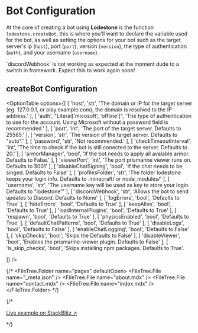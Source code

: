 # Bot Configuration

At the core of creating a bot using **Lodestone** is the function `lodestone.createBot`, this is where you'll want to declare the variable used for the bot, as well as setting the options for your bot such as the target server's ip (`host`), port (`port`), version (`version`), the type of authentication (`auth`), and your username (`username`).


<Callout>
  `discordWebhook` is not working as expected at the moment dude to a switch in framework. Expect this to work again soon!
</Callout>

## createBot Configuration
<OptionTable
  options={[
    [
      'host',
      'str',
      'The domain or IP for the target server (eg. 127.0.0.1, or play.example.com), the domain is resolved to the IP address.'
    ],
    [
      'auth',
      "Literal['micosoft', 'offline']",
      'The type of authentication to use for the account. Using Microsoft without a password field is recommended.'
    ],
    [
      'port',
      'int',
      'The port of the target server. Defaults to 25565.'
    ],
    [
      'version',
      'str',
      'The version of the target server. Defaults to "auto".'
    ],
    [
      'password',
      'str',
      'Not recommended.'
    ],
    [
      'checkTimeoutInterval',
      'int',
      'The time to check if the bot is still conected to the server. Defaults to 20.'
    ],
    [
      'armorManager',
      'bool',
      'If the bot needs to apply all avalable armor. Defaults to False.'
    ],
    [
      'viewerPort',
      'int',
      'The port prismarine viewer runs on. Defaults to 5001'
    ],
    [
      'disableChatSigning',
      'bool',
      'If the chat needs to be singed. Defaults to False'
    ],
    [
      'profilesFolder',
      'str',
      'The folder lodestone keeps your login info. Defaults to .minecraft/ or node_modules/'
    ],
    [
      'username',
      'str',
      'The username key will be used as key to store your login. Defaults to "lodestone"'
    ],
    [
      'discordWebhook',
      'str',
      'Allows the bot to send updates to Discord. Defaults to None'
    ],
    [
      'logErrors',
      'bool',
      'Defaults to True'
    ],
    [
      'hideErrors',
      'bool',
      'Defaults to True'
    ],
    [
      'keepAlive',
      'bool',
      'Defaults to True'
    ],
    [
      'loadInternalPlugins',
      'bool',
      'Defaults to True'
    ],
    [
      'respawn',
      'bool',
      'Defaults to True'
    ],
    [
      'physicsEnabled',
      'bool',
      'Defaults to True'
    ],
    [
      'defaultChatPatterns',
      'bool',
      'Defaults to True'
    ],
    [
      'disableLogs',
      'bool',
      'Defaults to False'
    ],
    [
      'enableChatLogging',
      'bool',
      'Defaults to False'
    ],
    [
      'skipChecks',
      'bool',
      'Skips the Defaults to False'
    ],
    [
      'disableViewer',
      'bool',
      'Enables the prismarine-viewer plugin. Defaults to False'
    ],
    [
      'ls_skip_checks',
      'bool',
      'Skips installing npm packages. Defaults to True'.
    
  ]}
/>

{/* <FileTree>
  <FileTree.Folder name="pages" defaultOpen>
    <FileTree.File name="_meta.json" />
    <FileTree.File name="about.mdx" />
    <FileTree.File name="contact.mdx" />
    <FileTree.File name="index.mdx" />
  </FileTree.Folder>
</FileTree> */}



{/* <div className="mt-4 text-center text-sm">
  [Live example on StackBlitz
  ↗](https://stackblitz.com/edit/Lodestone-2-docs-hg77h3?file=pages%2F_meta.json,pages%2Findex.mdx)
</div> */}
